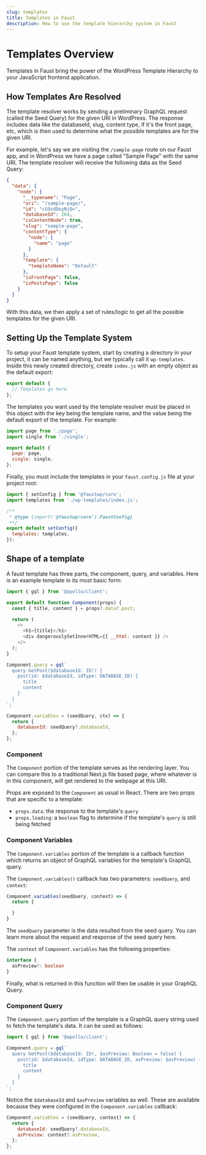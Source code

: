 ```yaml
---
slug: templates
title: Templates in Faust
description: How to use the template hierarchy system in Faust
---
```


# Templates Overview

Templates in Faust bring the power of the WordPress Template Hierarchy to your JavaScript frontend application.

## How Templates Are Resolved

The template resolver works by sending a preliminary GraphQL request (called the Seed Query) for the given URI in WordPress. The response includes data like the databaseId, slug, content type, if it's the front page, etc, which is then used to determine what the possible templates are for the given URI.

For example, let's say we are visiting the `/sample-page` route on our Faust app, and in WordPress we have a page called "Sample Page" with the same URI. The template resolver will receive the following data as the Seed Query:

```json
{
  "data": {
    "node": {
      "__typename": "Page",
      "uri": "/sample-page/",
      "id": "cG9zdDoyNjQ=",
      "databaseId": 264,
      "isContentNode": true,
      "slug": "sample-page",
      "contentType": {
        "node": {
          "name": "page"
        }
      },
      "template": {
        "templateName": "Default"
      },
      "isFrontPage": false,
      "isPostsPage": false
    }
  }
}
```

With this data, we then apply a set of rules/logic to get all the possible templates for the given URI.

## Setting Up the Template System

To setup your Faust template system, start by creating a directory in your project, it can be named anything, but we typically call it `wp-templates`. Inside this newly created directory, create `index.js` with an empty object as the default export:

```js title="wp-templates/index.js"
export default {
  // Templates go here
};
```

The templates you want used by the template resolver must be placed in this object with the key being the template name, and the value being the default export of the template. For example:

```js title="wp-templates/index.js"
import page from './page';
import single from './single';

export default {
  page: page,
  single: single,
};
```

Finally, you must include the templates in your `faust.config.js` file at your project root:

```js title="faust.config.js"
import { setConfig } from '@faustwp/core';
import templates from './wp-templates/index.js';

/**
 * @type {import('@faustwp/core').FaustConfig}
 **/
export default setConfig({
  templates: templates,
});
```

## Shape of a template

A faust template has three parts, the component, query, and variables. Here is an example template in its most basic form:

```js title="wp-templates/single.js"
import { gql } from '@apollo/client';

export default function Component(props) {
  const { title, content } = props?.data?.post;

  return (
    <>
      <h1>{title}</h1>
      <div dangerouslySetInnerHTML={{ __html: content }} />
    </>
  );
}

Component.query = gql`
  query GetPost($databaseId: ID!) {
    post(id: $databaseId, idType: DATABASE_ID) {
      title
      content
    }
  }
`;

Component.variables = (seedQuery, ctx) => {
  return {
    databaseId: seedQuery?.databaseId,
  };
};
```

### Component

The `Component` portion of the template serves as the rendering layer. You can compare this to a traditional Next.js file based page, where whatever is in this component, will get rendered to the webpage at this URI.

Props are exposed to the `Component` as usual in React. There are two props that are specific to a template:

- `props.data`: the response to the template's `query`
- `props.loading`: a `boolean` flag to determine if the template's `query` is still being fetched

### Component Variables

The `Component.variables` portion of the template is a callback function which returns an object of GraphQL variables for the template's GraphQL query.

The `Component.variables()` callback has two parameters: `seedQuery`, and `context`:

```js
Component.variables(seedQuery, context) => {
  return {

  }
}
```

The `seedQuery` parameter is the data resulted from the seed query. You can learn more about the request and response of the seed query here.

The `context` of `Component.variables` has the following properties:

```ts
interface {
  asPreview?: boolean
}
```

Finally, what is returned in this function will then be usable in your GraphQL Query.

### Component Query

The `Component.query` portion of the template is a GraphQL query string used to fetch the template's data. It can be used as follows:

```js
import { gql } from '@apollo/client';

Component.query = gql`
  query GetPost($databaseId: ID!, $asPreview: Boolean = false) {
    post(id: $databaseId, idType: DATABASE_ID, asPreview: $asPreview) {
      title
      content
    }
  }
`;
```

Notice the `$databaseId` and `$asPreview` variables as well. These are available because they were configured in the `Component.variables` callback:

```js
Component.variables = (seedQuery, context) => {
  return {
    databaseId: seedQuery?.databaseId,
    asPreview: context?.asPreview,
  };
};
```
